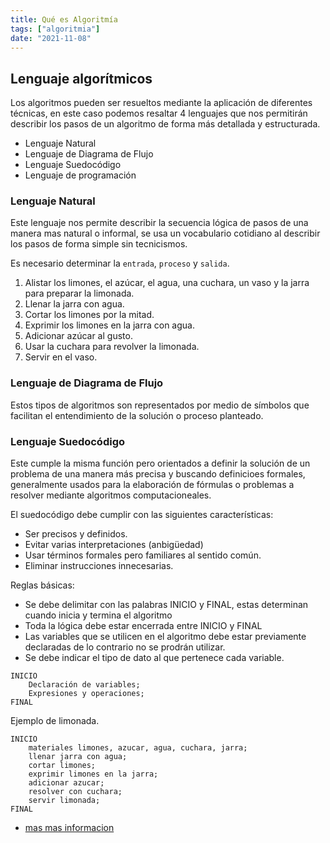 ```yaml
---
title: Qué es Algoritmía
tags: ["algoritmia"]
date: "2021-11-08"
---
```


## Lenguaje algorítmicos

Los algoritmos pueden ser resueltos mediante la aplicación de diferentes técnicas, en este caso podemos resaltar 4 lenguajes que nos permitirán describir los pasos de un algoritmo de forma más detallada y estructurada.

- Lenguaje Natural
- Lenguaje de Diagrama de Flujo
- Lenguaje Suedocódigo
- Lenguaje de programación

### Lenguaje Natural

Este lenguaje nos permite describir la secuencia lógica de pasos de una manera mas natural o informal, se usa un vocabulario cotidiano al describir los pasos de forma simple sin tecnicismos.

Es necesario determinar la `entrada`, `proceso` y `salida`.

1. Alistar los limones, el azúcar, el agua, una cuchara, un vaso y la jarra para preparar la limonada.
2. Llenar la jarra con agua.
3. Cortar los limones por la mitad.
4. Exprimir los limones en la jarra con agua.
5. Adicionar azúcar al gusto.
6. Usar la cuchara para revolver la limonada.
7. Servir en el vaso.


### Lenguaje de Diagrama de Flujo

Estos tipos de algoritmos son representados por medio de símbolos que facilitan el entendimiento de la solución o proceso planteado.

### Lenguaje Suedocódigo

Este cumple la misma función pero orientados a definir la solución de un problema de una manera más precisa y buscando definicioes formales, generalmente usados para la elaboración de fórmulas o problemas a resolver mediante algoritmos computacioneales.

El suedocódigo debe cumplir con las siguientes características:

- Ser precisos y definidos.
- Evitar varias interpretaciones (anbigüedad)
- Usar términos formales pero familiares al sentido común.
- Eliminar instrucciones innecesarias.

Reglas básicas:

- Se debe delimitar con las palabras INICIO y FINAL, estas determinan cuando inicia y termina el algoritmo
- Toda la lógica debe estar encerrada entre INICIO y FINAL
- Las variables que se utilicen en el algoritmo debe estar previamente declaradas de lo contrario no se prodrán utilizar.
- Se debe indicar el tipo de dato al que pertenece cada variable.

```
INICIO
    Declaración de variables;
    Expresiones y operaciones;
FINAL
```

Ejemplo de limonada.

```
INICIO
    materiales limones, azucar, agua, cuchara, jarra;
    llenar jarra con agua;
    cortar limones;
    exprimir limones en la jarra;
    adicionar azucar;
    resolver con cuchara;
    servir limonada;
FINAL
```

- [mas mas informacion](https://www.youtube.com/watch?v=7fXFiBBK2JQ)